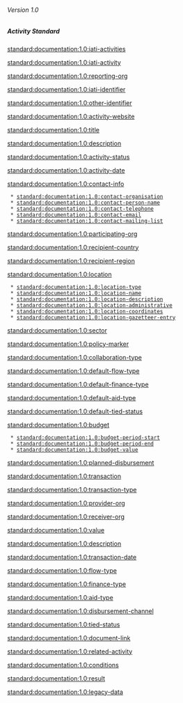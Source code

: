 ====== Version 1.0 ======
{{for version 1.1}}

===== Activity Standard =====
[[standard:documentation:1.0:iati-activities]]

[[standard:documentation:1.0:iati-activity]]

[[standard:documentation:1.0:reporting-org]]

[[standard:documentation:1.0:iati-identifier]]

[[standard:documentation:1.0:other-identifier]]

[[standard:documentation:1.0:activity-website]]

[[standard:documentation:1.0:title]]

[[standard:documentation:1.0:description]]

[[standard:documentation:1.0:activity-status]]

[[standard:documentation:1.0:activity-date]]

[[standard:documentation:1.0:contact-info]]

  * [[standard:documentation:1.0:contact-organisation]]
  * [[standard:documentation:1.0:contact-person-name]]
  * [[standard:documentation:1.0:contact-telephone]]
  * [[standard:documentation:1.0:contact-email]]
  * [[standard:documentation:1.0:contact-mailing-list]]

[[standard:documentation:1.0:participating-org]]

[[standard:documentation:1.0:recipient-country]]

[[standard:documentation:1.0:recipient-region]]

[[standard:documentation:1.0:location]]

  * [[standard:documentation:1.0:location-type]]
  * [[standard:documentation:1.0:location-name]]
  * [[standard:documentation:1.0:location-description]]
  * [[standard:documentation:1.0:location-administrative]]
  * [[standard:documentation:1.0:location-coordinates]]
  * [[standard:documentation:1.0:location-gazetteer-entry]]

[[standard:documentation:1.0:sector]]

[[standard:documentation:1.0:policy-marker]]

[[standard:documentation:1.0:collaboration-type]]

[[standard:documentation:1.0:default-flow-type]]

[[standard:documentation:1.0:default-finance-type]]

[[standard:documentation:1.0:default-aid-type]]

[[standard:documentation:1.0:default-tied-status]]

[[standard:documentation:1.0:budget]]

  * [[standard:documentation:1.0:budget-period-start]]
  * [[standard:documentation:1.0:budget-period-end]]
  * [[standard:documentation:1.0:budget-value]]

[[standard:documentation:1.0:planned-disbursement]]

[[standard:documentation:1.0:transaction]]

[[standard:documentation:1.0:transaction-type]]

[[standard:documentation:1.0:provider-org]]

[[standard:documentation:1.0:receiver-org]]

[[standard:documentation:1.0:value]]

[[standard:documentation:1.0:description]]

[[standard:documentation:1.0:transaction-date]]

[[standard:documentation:1.0:flow-type]]

[[standard:documentation:1.0:finance-type]]

[[standard:documentation:1.0:aid-type]]

[[standard:documentation:1.0:disbursement-channel]]

[[standard:documentation:1.0:tied-status]]

[[standard:documentation:1.0:document-link]]

[[standard:documentation:1.0:related-activity]]

[[standard:documentation:1.0:conditions]]

[[standard:documentation:1.0:result]]

[[standard:documentation:1.0:legacy-data]]